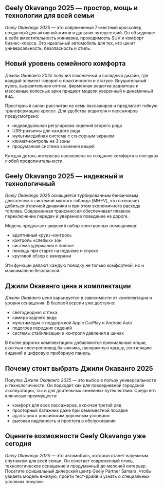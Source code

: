 ## Geely Okavango 2025 — простор, мощь и технологии для всей семьи

_Geely Okavango 2025_ — это современный 7-местный кроссовер, созданный для активной жизни и дальних путешествий. Он объединяет в себе вместительность минивэна, проходимость SUV и комфорт бизнес-класса. Это идеальный автомобиль для тех, кто ценит универсальность, безопасность и стиль.

## Новый уровень семейного комфорта

_Джили Окаванго 2025_ получил лаконичный и солидный дизайн, где каждый элемент говорит о практичности и статусе. Внушительный кузов, выразительная оптика, фирменная решетка радиатора и массивные колесные арки придают модели уверенный и динамичный вид.

Просторный салон рассчитан на семь пассажиров и предлагает гибкую трансформацию кресел. Для удобства водителя и пассажиров предусмотрено:

- индивидуальная регулировка сидений второго ряда
- USB-разъемы для каждого ряда
- мультимедийная система с сенсорным экраном
- климат-контроль на 3 зоны
- продуманная система хранения вещей

Каждая деталь интерьера направлена на создание комфорта в поездках любой продолжительности.

## Geely Okavango 2025 — надежный и технологичный

_Geely Okavango 2025_ оснащается турбированным бензиновым двигателем с системой мягкого гибрида (MHEV), что позволяет добиться отличной динамики и при этом экономичного расхода топлива. Современная трансмиссия обеспечивает плавное переключение передач и уверенное поведение на дороге.

Модель предлагает широкий набор электронных помощников:

- адаптивный круиз-контроль
- контроль «слепых» зон
- система удержания в полосе
- помощь при старте на подъеме и спуске
- круговой обзор с камерами

Эти функции делают каждую поездку не только комфортной, но и максимально безопасной.

## Джили Окаванго цена и комплектации

_Джили Окаванго цена_ варьируется в зависимости от комплектации и уровня оснащения. В базовой версии уже доступно:

- светодиодная оптика
- камера заднего вида
- мультимедиа с поддержкой Apple CarPlay и Android Auto
- подогрев передних сидений
- системы стабилизации и контроля давления в шинах

В более дорогих комплектациях добавляются премиальные опции, включая электропривод багажника, панорамную крышу, вентиляцию сидений и цифровую приборную панель.

## Почему стоит выбрать Джили Окаванго 2025

Покупка _Джили Окаванго 2025_ — это выбор в пользу универсальности и технологичности. Он подходит как для повседневной городской эксплуатации, так и для длительных семейных путешествий. Среди его ключевых преимуществ:

- комфорт для всех пассажиров, включая третий ряд
- просторный багажник даже при семиместной посадке
- адаптация к российским дорожным условиям
- высокая надежность и простота в обслуживании

## Оцените возможности Geely Okavango уже сегодня

_Geely Okavango 2025_ — это автомобиль, который станет надежным спутником для всей семьи. Он сочетает современный стиль, технологическое оснащение и продуманный до мелочей интерьер. Посетите официальный дилерский центр Geely Partner Samara, чтобы увидеть модель вживую, пройти тест-драйв и узнать о специальных условиях покупки.